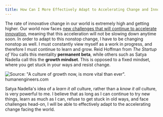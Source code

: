 ```yaml
---
title: How Can I More Effectively Adapt to Accelerating Change and Innovation Cycles?
---
```


The rate of innovative change in our world is extremely high and getting higher.
Our world now faces [new challenges that will continue to accelerate innovation](#posts/1-trends-accelerating-innovation),
meaning that this acceleration will not be slowing down anytime soon. In order to
adapt to this nonstop change, I have to be changing nonstop as well.  I must 
constantly view myself as a work in progress, and therefore I must continue to
learn and grow. Reid Hoffman from *The Startup of You* calls this mentality
**permanent beta**, while others such as Satya Nadella call this the **growth mindset**.
This is opposed to a fixed mindset, where you get stuck in your ways and resist
change.

![Source: "A culture of growth now, is more vital than ever". humanengineers.com](../assets/growth_mindset.png)

Satya Nadella's idea of a *learn it all* culture, rather than a *know it all* culture,
is very powerful to me. I believe that as long as I can continue to try new things,
learn as much as I can, refuse to get stuck in old ways, and face challenges
head-on, I will be able to effectively adapt to the accelerating change facing
the world.